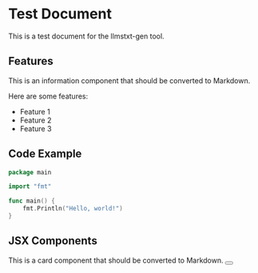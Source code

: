 # Test Document

This is a test document for the llmstxt-gen tool.

## Features

<Information>This is an information component that should be converted to Markdown.</Information>

Here are some features:

- Feature 1
- Feature 2
- Feature 3

<DocImage alt="Test Image" src="/images/test.png" />

## Code Example

```go
package main

import "fmt"

func main() {
    fmt.Println("Hello, world!")
}
```

## JSX Components

<Card>
  <Heading text="Card Title">
    This is a card component that should be converted to Markdown.
  </Heading>
  <Button title="Click Me" />
</Card>

